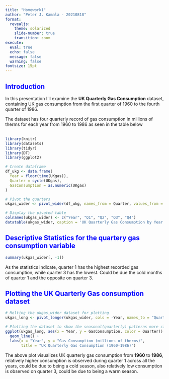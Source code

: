 ```yaml
---
title: "Homework1"
author: "Peter J. Kamala - 20210818"
format: 
  revealjs:
    theme: solarized
    slide-number: true
    transition: zoom
execute: 
  eval: true
  echo: false
  message: false
  warning: false
fontsize: 15pt
---
```


## [Introduction]{style="color: blue;"}

In this presentation I'll examine the <strong>UK Quarterly Gas Consumption</strong> dataset, containing UK gas consumption from the first quarter of 1960 to the fourth quarter of 1986. <br>

The dataset has four quarterly record of gas consumption in millions of therms for each year from 1960 to 1986 as seen in the table below <br><br>

```r
library(knitr)
library(datasets)
library(tidyr)
library(DT)
library(ggplot2)

# Create dataframe
df_ukg <- data.frame(
  Year = floor(time(UKgas)),
  Quarter = cycle(UKgas),
  GasConsumption = as.numeric(UKgas)
)

# Pivot the quarters
ukgas_wider <- pivot_wider(df_ukg, names_from = Quarter, values_from = GasConsumption)

# Display the pivoted table
colnames(ukgas_wider) <- c("Year", "Q1", "Q2", "Q3", "Q4")
datatable(ukgas_wider, caption = 'UK Quarterly Gas Consumption by Year (1960-1986)', options = list(pageLength = 9))

```

## [Descriptive Statistics for the quartery gas consumption variable]{style="color: blue;"}

```r
summary(ukgas_wider[, -1])
```

As the statistics indicate, quarter 1 has the highest recorded gas consumption, while quarter 3 has the lowest. Could be due the cold months of quarter 1 and the opposite on quarter 3.

## [Plotting the UK Quarterly Gas consumption dataset]{style="color: blue;"}

```r
# Melting the ukgas_wider dataset for plotting
ukgas_long <- pivot_longer(ukgas_wider, cols = -Year, names_to = "Quarter", values_to = "GasConsumption")

# Plotting the dataset to show the seasonal(quarterly) patterns more clearly.
ggplot(ukgas_long, aes(x = Year, y = GasConsumption, color = Quarter)) +
  geom_line() +
  labs(x = "Year", y = "Gas Consumption (millions of therms)",
       title = "UK Quarterly Gas Consumption (1960-1986)")
```

The above plot visualizes UK quarterly gas consumption from <b>1960</b> to <b>1986</b>, relatively higher consumption is observed during quarter 1 across all the years, could be due to being a cold season, also relatively low consumption is observed on quarter 3, could be due to being a warm season.
